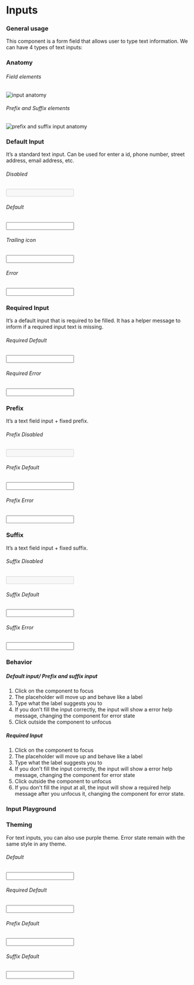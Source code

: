 

<Meta title="Components | Text Inputs" component={Input} />

<div class="docs-title">
  <div>
    <h1 class="docs-title__text">Inputs</h1>
  </div>
</div>

<div class="docs-content">

### General usage

This component is a form field that allows user to type text information.
We can have 4 types of text inputs:

### Anatomy

###### Field elements
![input anatomy](docs/anatomy.png)

###### Prefix and Suffix elements
![prefix and suffix input anatomy](docs/anatomy-02.png)

### Default Input

It’s a standard text input. Can be used for enter a id, phone number, street address, email address, etc.

<Preview>
  <Story name="Default Input">
    <Fragment>
      <h6>Disabled</h6>
      <Input type="text" id="disabled" label="Disabled" disabled />
      <h6>Default</h6>
      <Input id="id" label="Label" />
      <h6>Trailing icon</h6>
      <Input className="lab-input__field--icon" id="id2" label="Label" icon="eye-opened" iconColor="mineral70" />
      <h6>Error</h6>
      <Input type="email" id="error" label="Name" defaultValue="Teste" customErrorMsg="Error message" />
    </Fragment>
  </Story>
</Preview>

### Required Input

It’s a default input that is required to be filled. It has a helper message to inform if a required input text is missing.

<Preview>
  <Story name="Required Input">
    <Fragment>
      <h6>Required Default</h6>
      <Input type="text" id="required" label= "Label" helpMessage="Help message" required />
      <h6>Required Error</h6>
      <Input type="email" id="required2" label= "Required" isValid={false} helpMessage="Help message" customErrorMsg="teste" required />
    </Fragment>
  </Story>
</Preview>

### Prefix

It’s a text field input + fixed prefix.

<Preview>
  <Story name="Prefix Input">
    <Fragment>
      <h6>Prefix Disabled</h6>
      <Input id="prefix" label="Label" prefix="Raaaa" disabled />
      <br />
      <h6>Prefix Default</h6>
      <Input id="help" label="Label" prefix="aaaaaa$" suffix=".com"/>
      <br />
      <h6>Prefix Error</h6>
      <Input
        type="email"
        id="prefix-error"
        defaultValue="Error"
        label="Label"
        prefix="R$"
        isValid={false}
        customErrorMsg="Error message"
      />
    </Fragment>
  </Story>
</Preview>

### Suffix

It’s a text field input + fixed suffix.

<Preview>
  <Story name="Suffix Input">
    <Fragment>
      <h6>Suffix Disabled</h6>
      <Input id="suffix" label="Label" suffix=".com" disabled />
      <br/>
      <h6>Suffix Default</h6>
      <Input id="address" label="Label" suffix=".com" />
      <br />
      <h6>Suffix Error</h6>
      <Input
        type="email"
        id="suffix-error"
        label="Label"
        defaultValue="Error"
        suffix=".com"
        isValid={false}
        customErrorMsg="Error message"
      />
    </Fragment>
  </Story>
</Preview>

### Behavior
##### Default input/ Prefix and suffix input

1. Click on the component to focus
2. The placeholder will move up and behave like a label
3. Type what the label suggests you to
4. If you don't fill the input correctly, the input will show a error help message,
changing the component for error state
5. Click outside the component to unfocus

##### Required Input

1. Click on the component to focus
2. The placeholder will move up and behave like a label
3. Type what the label suggests you to
4. If you don't fill the input correctly,
the input will show a error help message, changing the component for error state
5. Click outside the component to unfocus
6. If you don't fill the input at all, the input will show a required help
message after you unfocus it, changing the component for error state.

### Input Playground

<Preview>
  <Story name="Input Playground">
  <Fragment>
    <InputBehaviorTest />
  </Fragment>
  </Story>
</Preview>

### Theming

For text inputs, you can also use purple theme. Error state remain with the same style in any theme.
<Preview>
  <Story name="Styles">
  <Fragment>
    <h6>Default</h6>
      <Input className="lab-input--purple" defaultValue="Purple" id="purple1" label="Label" />
    <h6>Required Default</h6>
      <Input className="lab-input--purple" id="purple2" label= "Label" defaultValue="Purple"
      helpMessage="Help message" required />
    <h6>Prefix Default</h6>
      <Input className="lab-input--purple" defaultValue="Purple"
      id="purple3" label="Label" prefix="R$" />
    <br />
    <h6>Suffix Default</h6>
    <Input className="lab-input--purple" defaultValue="Purple"
    id="address" label="Label" suffix=".com" />
    <br />
  </Fragment>
  </Story>
</Preview>

</div>
